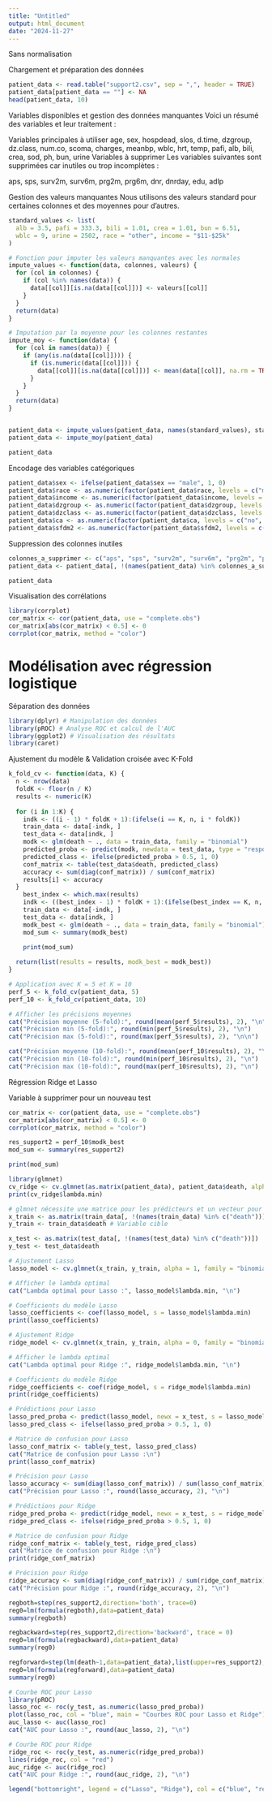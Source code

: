 ---
title: "Untitled"
output: html_document
date: "2024-11-27"
---
Sans normalisation

Chargement et préparation des données

```{r}
patient_data <- read.table("support2.csv", sep = ",", header = TRUE)
patient_data[patient_data == ""] <- NA
head(patient_data, 10)
```

Variables disponibles et gestion des données manquantes
Voici un résumé des variables et leur traitement :

Variables principales à utiliser 
age, sex, hospdead, slos, d.time, dzgroup, dz.class, num.co, scoma, charges, meanbp, wblc, hrt, temp, pafi, alb, bili, crea, sod, ph, bun, urine
Variables à supprimer
Les variables suivantes sont supprimées car inutiles ou trop incomplètes :

aps, sps, surv2m, surv6m, prg2m, prg6m, dnr, dnrday, edu, adlp

Gestion des valeurs manquantes
Nous utilisons des valeurs standard pour certaines colonnes et des moyennes pour d'autres.

```{r}

standard_values <- list(
  alb = 3.5, pafi = 333.3, bili = 1.01, crea = 1.01, bun = 6.51,
  wblc = 9, urine = 2502, race = "other", income = "$11-$25k"
)

# Fonction pour imputer les valeurs manquantes avec les normales
impute_values <- function(data, colonnes, valeurs) {
  for (col in colonnes) {
    if (col %in% names(data)) {
      data[[col]][is.na(data[[col]])] <- valeurs[[col]]
    }
  }
  return(data)
}

# Imputation par la moyenne pour les colonnes restantes
impute_moy <- function(data) {
  for (col in names(data)) {
    if (any(is.na(data[[col]]))) {
      if (is.numeric(data[[col]])) {
        data[[col]][is.na(data[[col]])] <- mean(data[[col]], na.rm = TRUE)
      }
    }
  }
  return(data)
}


patient_data <- impute_values(patient_data, names(standard_values), standard_values)
patient_data <- impute_moy(patient_data)

patient_data

```

Encodage des variables catégoriques

```{r}

patient_data$sex <- ifelse(patient_data$sex == "male", 1, 0)
patient_data$race <- as.numeric(factor(patient_data$race, levels = c("missing", "black", "asian", "hispanic", "white", "other")))
patient_data$income <- as.numeric(factor(patient_data$income, levels = c("under $11k", "$11-$25k", "$25-$50k", ">$50k")))
patient_data$dzgroup <- as.numeric(factor(patient_data$dzgroup, levels = c("ARF/MOSF w/Sepsis", "CHF", "COPD", "Cirrhosis", "Colon Cancer", "Coma", "Lung Cancer", "MOSF w/Malig")))
patient_data$dzclass <- as.numeric(factor(patient_data$dzclass, levels = c("ARF/MOSF", "COPD/CHF/Cirrhosis", "Cancer", "Coma")))
patient_data$ca <- as.numeric(factor(patient_data$ca, levels = c("no", "yes", "metastatic")))
patient_data$sfdm2 <- as.numeric(factor(patient_data$sfdm2, levels = c("no(M2 and SIP pres)", "adl>=4 (>=5 if sur)", "SIP>=30", "Coma or Intub","<2 mo. follow-up" )))
```

Suppression des colonnes inutiles
```{r}
colonnes_a_supprimer <- c("aps", "sps", "surv2m", "surv6m", "prg2m", "prg6m", "dnr", "dnrday", "sfdm2", "hospdead")
patient_data <- patient_data[, !(names(patient_data) %in% colonnes_a_supprimer)]

patient_data
```


Visualisation des corrélations
```{r}
library(corrplot)
cor_matrix <- cor(patient_data, use = "complete.obs")
cor_matrix[abs(cor_matrix) < 0.5] <- 0
corrplot(cor_matrix, method = "color")
```

# Modélisation avec régression logistique
Séparation des données

```{r}
library(dplyr) # Manipulation des données
library(pROC) # Analyse ROC et calcul de l'AUC
library(ggplot2) # Visualisation des résultats
library(caret)
```



Ajustement du modèle & Validation croisée avec K-Fold

```{r}
k_fold_cv <- function(data, K) {
  n <- nrow(data)
  foldK <- floor(n / K)
  results <- numeric(K)
  
  for (i in 1:K) {
    indk <- ((i - 1) * foldK + 1):(ifelse(i == K, n, i * foldK))
    train_data <- data[-indk, ]
    test_data <- data[indk, ]
    modk <- glm(death ~ ., data = train_data, family = "binomial")
    predicted_proba <- predict(modk, newdata = test_data, type = "response")
    predicted_class <- ifelse(predicted_proba > 0.5, 1, 0)
    conf_matrix <- table(test_data$death, predicted_class)
    accuracy <- sum(diag(conf_matrix)) / sum(conf_matrix)
    results[i] <- accuracy
  }
    best_index <- which.max(results)
    indk <- ((best_index - 1) * foldK + 1):(ifelse(best_index == K, n, best_index * foldK))
    train_data <- data[-indk, ]
    test_data <- data[indk, ]
    modk_best <- glm(death ~ ., data = train_data, family = "binomial")
    mod_sum <- summary(modk_best)

    print(mod_sum)
    
  return(list(results = results, modk_best = modk_best))
}

# Application avec K = 5 et K = 10
perf_5 <- k_fold_cv(patient_data, 5)
perf_10 <- k_fold_cv(patient_data, 10)

# Afficher les précisions moyennes
cat("Précision moyenne (5-fold):", round(mean(perf_5$results), 2), "\n")
cat("Précision min (5-fold):", round(min(perf_5$results), 2), "\n")
cat("Précision max (5-fold):", round(max(perf_5$results), 2), "\n\n")

cat("Précision moyenne (10-fold):", round(mean(perf_10$results), 2), "\n")
cat("Précision min (10-fold):", round(min(perf_10$results), 2), "\n")
cat("Précision max (10-fold):", round(max(perf_10$results), 2), "\n")
```

Régression Ridge et Lasso

Variable à supprimer pour un nouveau test
```{r}
cor_matrix <- cor(patient_data, use = "complete.obs")
cor_matrix[abs(cor_matrix) < 0.5] <- 0
corrplot(cor_matrix, method = "color")
```

```{r}

res_support2 = perf_10$modk_best
mod_sum <- summary(res_support2)

print(mod_sum)

```

```{r}
library(glmnet)
cv_ridge <- cv.glmnet(as.matrix(patient_data), patient_data$death, alpha = 0)
print(cv_ridge$lambda.min)
```
```{r}
# glmnet nécessite une matrice pour les prédicteurs et un vecteur pour la variable cible
x_train <- as.matrix(train_data[, !(names(train_data) %in% c("death"))]) # Variables explicatives
y_train <- train_data$death # Variable cible

x_test <- as.matrix(test_data[, !(names(test_data) %in% c("death"))])
y_test <- test_data$death

```


```{r}
# Ajustement Lasso
lasso_model <- cv.glmnet(x_train, y_train, alpha = 1, family = "binomial")

# Afficher le lambda optimal
cat("Lambda optimal pour Lasso :", lasso_model$lambda.min, "\n")

# Coefficients du modèle Lasso
lasso_coefficients <- coef(lasso_model, s = lasso_model$lambda.min)
print(lasso_coefficients)

```


```{r}
# Ajustement Ridge
ridge_model <- cv.glmnet(x_train, y_train, alpha = 0, family = "binomial")

# Afficher le lambda optimal
cat("Lambda optimal pour Ridge :", ridge_model$lambda.min, "\n")

# Coefficients du modèle Ridge
ridge_coefficients <- coef(ridge_model, s = ridge_model$lambda.min)
print(ridge_coefficients)

```


```{r}
# Prédictions pour Lasso
lasso_pred_proba <- predict(lasso_model, newx = x_test, s = lasso_model$lambda.min, type = "response")
lasso_pred_class <- ifelse(lasso_pred_proba > 0.5, 1, 0)

# Matrice de confusion pour Lasso
lasso_conf_matrix <- table(y_test, lasso_pred_class)
cat("Matrice de confusion pour Lasso :\n")
print(lasso_conf_matrix)

# Précision pour Lasso
lasso_accuracy <- sum(diag(lasso_conf_matrix)) / sum(lasso_conf_matrix)
cat("Précision pour Lasso :", round(lasso_accuracy, 2), "\n")

# Prédictions pour Ridge
ridge_pred_proba <- predict(ridge_model, newx = x_test, s = ridge_model$lambda.min, type = "response")
ridge_pred_class <- ifelse(ridge_pred_proba > 0.5, 1, 0)

# Matrice de confusion pour Ridge
ridge_conf_matrix <- table(y_test, ridge_pred_class)
cat("Matrice de confusion pour Ridge :\n")
print(ridge_conf_matrix)

# Précision pour Ridge
ridge_accuracy <- sum(diag(ridge_conf_matrix)) / sum(ridge_conf_matrix)
cat("Précision pour Ridge :", round(ridge_accuracy, 2), "\n")

```
```{r}
regboth=step(res_support2,direction='both', trace=0)
reg0=lm(formula(regboth),data=patient_data)
summary(regboth)
```

```{r}
regbackward=step(res_support2,direction='backward', trace = 0)
reg0=lm(formula(regbackward),data=patient_data)
summary(reg0)
```

```{r}
regforward=step(lm(death~1,data=patient_data),list(upper=res_support2),direction='forward', trace=0)
reg0=lm(formula(regforward),data=patient_data)
summary(reg0)
```


```{r}
# Courbe ROC pour Lasso
library(pROC)
lasso_roc <- roc(y_test, as.numeric(lasso_pred_proba))
plot(lasso_roc, col = "blue", main = "Courbes ROC pour Lasso et Ridge")
auc_lasso <- auc(lasso_roc)
cat("AUC pour Lasso :", round(auc_lasso, 2), "\n")

# Courbe ROC pour Ridge
ridge_roc <- roc(y_test, as.numeric(ridge_pred_proba))
lines(ridge_roc, col = "red")
auc_ridge <- auc(ridge_roc)
cat("AUC pour Ridge :", round(auc_ridge, 2), "\n")

legend("bottomright", legend = c("Lasso", "Ridge"), col = c("blue", "red"), lwd = 2)

```